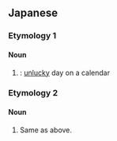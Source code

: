==Japanese==

===Etymology 1===
{{ja-kanjitab|あく|にち|yomi=o}}

====Noun====
{{ja-noun|あくにち|shin=悪日}}

# {{kyujitai spelling of|悪日}}: [[unlucky]] day on a calendar

===Etymology 2===
{{ja-kanjitab|あく|ひ|k2=び|r=y|yomi=j}}

====Noun====
{{ja-noun|あくび|shin=悪日}}

# Same as above.